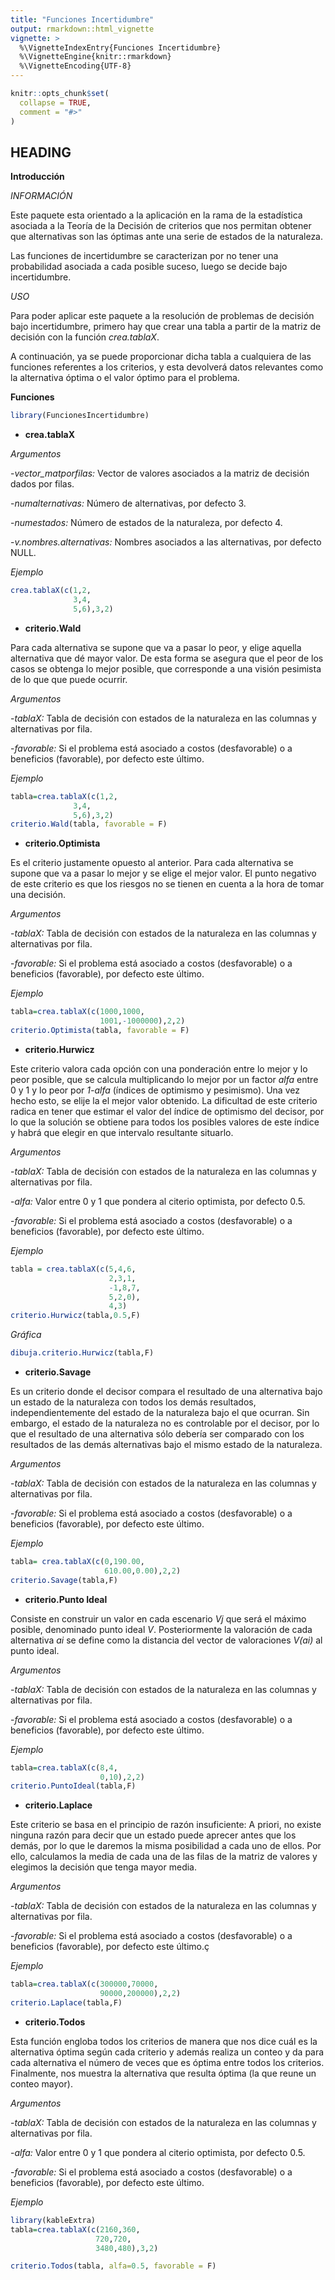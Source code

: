 ```yaml
---
title: "Funciones Incertidumbre"
output: rmarkdown::html_vignette
vignette: >
  %\VignetteIndexEntry{Funciones Incertidumbre}
  %\VignetteEngine{knitr::rmarkdown}
  %\VignetteEncoding{UTF-8}
---
```


```r
knitr::opts_chunk$set(
  collapse = TRUE,
  comment = "#>"
)
```

## HEADING
**Introducción** <br/>

*INFORMACIÓN*

Este paquete esta orientado a la aplicación en la rama de la estadística asociada a la Teoría de la Decisión de criterios que nos permitan obtener que alternativas son las óptimas ante una serie de estados de la naturaleza.

Las funciones de incertidumbre se caracterizan por no tener una probabilidad asociada a cada posible suceso, luego se decide bajo incertidumbre.

*USO*

Para poder aplicar este paquete a la resolución de problemas de decisión bajo incertidumbre, primero hay que crear una tabla a partir de la matriz de decisión con la función *crea.tablaX*. 

A continuación, ya se puede proporcionar dicha tabla a cualquiera de las funciones referentes a los criterios, y esta devolverá datos relevantes como la alternativa óptima o el valor óptimo para el problema.

**Funciones** <br/>

```r
library(FuncionesIncertidumbre)
```

- **crea.tablaX**

*Argumentos*

-*vector_matporfilas:* Vector de valores asociados a la matriz de decisión dados por filas.

-*numalternativas:* Número de alternativas, por defecto 3.

-*numestados:* Número de estados de la naturaleza, por defecto 4.

-*v.nombres.alternativas:* Nombres asociados a las alternativas, por defecto NULL.

*Ejemplo*
```r
crea.tablaX(c(1,2,
              3,4,
              5,6),3,2)

```

- **criterio.Wald**

Para cada alternativa se supone que va a pasar lo peor, y elige aquella alternativa que dé mayor valor. De esta forma se asegura que el peor de los casos se obtenga lo
mejor posible, que corresponde a una visión pesimista de lo que que puede ocurrir.

*Argumentos*

-*tablaX:* Tabla de decisión con estados de la naturaleza en las columnas y alternativas por fila.

-*favorable:* Si el problema está asociado a costos (desfavorable) o a beneficios (favorable), por defecto este último.

*Ejemplo*
```r
tabla=crea.tablaX(c(1,2,
              3,4,
              5,6),3,2)
criterio.Wald(tabla, favorable = F)

```

- **criterio.Optimista**

Es el criterio justamente opuesto al anterior. Para cada alternativa se supone que va a pasar lo mejor y se elige el mejor valor. El punto negativo de este criterio es que los riesgos no se tienen en cuenta a la hora de tomar una decisión.

*Argumentos*

-*tablaX:* Tabla de decisión con estados de la naturaleza en las columnas y alternativas por fila.

-*favorable:* Si el problema está asociado a costos (desfavorable) o a beneficios (favorable), por defecto este último.

*Ejemplo*

```r
tabla=crea.tablaX(c(1000,1000,
                    1001,-1000000),2,2)
criterio.Optimista(tabla, favorable = F)

```

- **criterio.Hurwicz**

Este criterio valora cada opción con una ponderación entre lo mejor y lo peor posible, que se calcula multiplicando lo mejor por un factor *alfa* entre 0 y 1 y lo peor por *1-alfa* (índices de optimismo y pesimismo). Una vez hecho esto, se elije la el mejor valor obtenido.
La dificultad de este criterio radica en tener que estimar el valor del índice de optimismo del decisor, por lo que la solución se obtiene para todos los posibles valores de este índice y habrá que elegir en que intervalo resultante situarlo.

*Argumentos*

-*tablaX:* Tabla de decisión con estados de la naturaleza en las columnas y alternativas por fila.

-*alfa:* Valor entre 0 y 1 que pondera al citerio optimista, por defecto 0.5.

-*favorable:* Si el problema está asociado a costos (desfavorable) o a beneficios (favorable), por defecto este último.

*Ejemplo*

```r
tabla = crea.tablaX(c(5,4,6,
                      2,3,1,
                      -1,8,7,
                      5,2,0),
                      4,3)
criterio.Hurwicz(tabla,0.5,F)
```

*Gráfica*

```r
dibuja.criterio.Hurwicz(tabla,F)
```


- **criterio.Savage**

Es un criterio donde el decisor compara el resultado de una alternativa bajo un estado de la naturaleza con todos los demás resultados, independientemente del estado de la naturaleza bajo el que ocurran. Sin embargo, el estado de la naturaleza no es controlable por el decisor, por lo que el resultado de una alternativa sólo debería ser comparado con los resultados de las demás alternativas bajo el mismo estado de la naturaleza.

*Argumentos*

-*tablaX:* Tabla de decisión con estados de la naturaleza en las columnas y alternativas por fila.

-*favorable:* Si el problema está asociado a costos (desfavorable) o a beneficios (favorable), por defecto este último.


*Ejemplo*
```r
tabla= crea.tablaX(c(0,190.00,
                     610.00,0.00),2,2)
criterio.Savage(tabla,F)
```


- **criterio.Punto Ideal**

Consiste en construir un valor en cada escenario *Vj* que será el máximo posible, denominado punto ideal *V*. Posteriormente la valoración de cada alternativa *ai* se define como la distancia del vector de valoraciones *V(ai)* al punto ideal.

*Argumentos*

-*tablaX:* Tabla de decisión con estados de la naturaleza en las columnas y alternativas por fila.

-*favorable:* Si el problema está asociado a costos (desfavorable) o a beneficios (favorable), por defecto este último.


*Ejemplo*
```r
tabla=crea.tablaX(c(8,4,
                    0,10),2,2)
criterio.PuntoIdeal(tabla,F)
```

- **criterio.Laplace**

Este criterio se basa en el principio de razón insuficiente: A priori, no existe ninguna razón para decir que un estado puede aprecer antes que los demás, por lo que le daremos la misma posibilidad a cada uno de ellos. Por ello, calculamos la media de cada una de las filas de la matriz de valores y elegimos la decisión que tenga mayor media.

*Argumentos*

-*tablaX:* Tabla de decisión con estados de la naturaleza en las columnas y alternativas por fila.

-*favorable:* Si el problema está asociado a costos (desfavorable) o a beneficios (favorable), por defecto este último.ç

*Ejemplo*
```r
tabla=crea.tablaX(c(300000,70000,
                    90000,200000),2,2)
criterio.Laplace(tabla,F)

```

- **criterio.Todos**

Esta función engloba todos los criterios de manera que nos dice cuál es la alternativa óptima según cada criterio y además realiza un conteo y da para cada alternativa el número de veces que es óptima entre todos los criterios. Finalmente, nos muestra la alternativa que resulta óptima (la que reune un conteo mayor).

*Argumentos*

-*tablaX:* Tabla de decisión con estados de la naturaleza en las columnas y alternativas por fila.

-*alfa:* Valor entre 0 y 1 que pondera al citerio optimista, por defecto 0.5.

-*favorable:* Si el problema está asociado a costos (desfavorable) o a beneficios (favorable), por defecto este último.

*Ejemplo*

```r
library(kableExtra)
tabla=crea.tablaX(c(2160,360,
                   720,720,
                   3480,480),3,2)

criterio.Todos(tabla, alfa=0.5, favorable = F)

```





